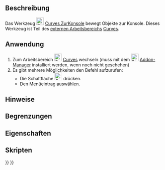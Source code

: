<languages/>

{{Docnav/de
|[[Curves_SegmentSurface/de|FlächeAufteilen]]
|[[Curves_CompressionSpring/de|Druckfeder]]
|[[Curves_Workbench/de|Curves]]
|IconL=Curves_SegmentSurface.svg
|IconR=Curves_CompressionSpring.svg
|IconC=Curves_workbench_icon.svg
}}

{{GuiCommand/de
|Name=Curves ToConsole
|Name/de=Curves ZurKonsole
|MenuLocation=Misc. → Objects to Console
|Workbenches=[[Curves_Workbench/de|Curves]]
}}

<span id="Description"></span>
==Beschreibung==

Das Werkzeug [[Image:Curves_ToConsole.svg|24px]] [[Curves_ToConsole/de|Curves ZurKonsole]] bewegt Objekte zur Konsole. Dieses Werkzeug ist Teil des [[external workbenches/de|externen Arbeitsbereichs]] [[Curves Workbench/de|Curves]].

<span id="Usage"></span>
==Anwendung==

# Zum Arbeitsbereich [[Image:Curves_workbench_icon.svg|24px]] [[Curves_Workbench/de|Curves]] wechseln (muss mit dem [[Image:Std_AddonMgr.svg|24px]] [[Std_AddonMgr/de|Addon-Manager]] installiert werden, wenn noch nicht geschehen)
# Es gibt mehrere Möglichkeiten den Befehl aufzurufen:
#* Die Schaltfläche [[Image:Curves_ToConsole.svg|24px]] drücken.
#* Den Menüeintrag {{MenuCommand|Misc. →  Objects to Console}} auswählen.


<span id="Notes"></span>
==Hinweise==


<span id="Limitations"></span>
==Begrenzungen==


<span id="Properties"></span>
==Eigenschaften==


<span id="Scripting"></span>
==Skripten==


{{Docnav/de
|[[Curves_SegmentSurface/de|FlächeAufteilen]]
|[[Curves_CompressionSpring/de|Druckfeder]]
|[[Curves_Workbench/de|Curves]]
|IconL=Curves_SegmentSurface.svg
|IconR=Curves_CompressionSpring.svg
|IconC=Curves_workbench_icon.svg
}}

{{Curves Tools navi{{#translation:}}}}
{{Userdocnavi{{#translation:}}}}